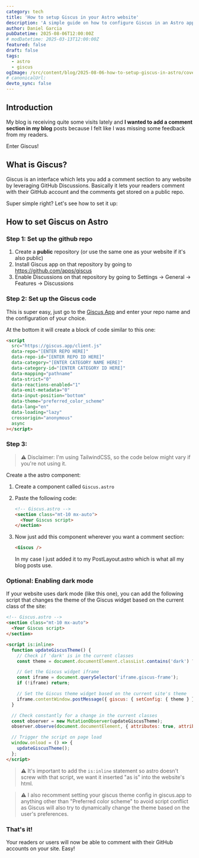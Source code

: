 ```yaml
---
category: tech
title: 'How to setup Giscus in your Astro website'
description: 'A simple guide on how to configure Giscus in an Astro app project'
author: Daniel Garcia
pubDatetime: 2025-08-06T12:00:00Z
# modDatetime: 2025-03-13T12:00:00Z
featured: false
draft: false
tags:
  - astro
  - giscus
ogImage: /src/content/blog/2025-08-06-how-to-setup-giscus-in-astro/cover.png
# canonicalUrl:
devto_sync: false
---
```


## Introduction

My blog is receiving quite some visits lately and **I wanted to add a comment section in my blog** posts because I felt like I was missing some feedback from my readers.

Enter Giscus!

## What is Giscus?

Giscus is an interface which lets you add a comment section to any website by leveraging GitHub Discussions. Basically it lets your readers comment with their GitHub account and the comments get stored on a public repo.

Super simple right? Let's see how to set it up:

## How to set Giscus on Astro

### Step 1: Set up the github repo

1. Create a **public** repository (or use the same one as your website if it's also public)
2. Install Giscus app on that repository by going to https://github.com/apps/giscus
3. Enable Discussions on that repository by going to Settings -> General -> Features -> Discussions

### Step 2: Set up the Giscus code

This is super easy, just go to the [Giscus App](https://giscus.app/) and enter your repo name and the configuration of your choice.

At the bottom it will create a block of code similar to this one:

```html
<script
  src="https://giscus.app/client.js"
  data-repo="[ENTER REPO HERE]"
  data-repo-id="[ENTER REPO ID HERE]"
  data-category="[ENTER CATEGORY NAME HERE]"
  data-category-id="[ENTER CATEGORY ID HERE]"
  data-mapping="pathname"
  data-strict="0"
  data-reactions-enabled="1"
  data-emit-metadata="0"
  data-input-position="bottom"
  data-theme="preferred_color_scheme"
  data-lang="en"
  data-loading="lazy"
  crossorigin="anonymous"
  async
></script>
```

### Step 3:

> ⚠️ Disclaimer: I'm using TailwindCSS, so the code below might vary if you're not using it.

Create a the astro component:

1. Create a component called `Giscus.astro`
2. Paste the following code:

   ```html
   <!-- Giscus.astro -->
   <section class="mt-10 mx-auto">
     <Your Giscus script>
   </section>
   ```

3. Now just add this component wherever you want a comment section:
   ```html
   <Giscus />
   ```
   In my case I just added it to my PostLayout.astro which is what all my blog posts use.

### Optional: Enabling dark mode

If your website uses dark mode (like this one), you can add the following script that changes the theme of the Giscus widget based on the current class of the site:

```html
<!-- Giscus.astro -->
<section class="mt-10 mx-auto">
  <Your Giscus script>
</section>

<script is:inline>
  function updateGiscusTheme() {
    // Check if 'dark' is in the current classes
    const theme = document.documentElement.classList.contains('dark') ? 'dark' : 'light';

    // Get the Giscus widget iframe
    const iframe = document.querySelector('iframe.giscus-frame');
    if (!iframe) return;

    // Set the Giscus theme widget based on the current site's theme
    iframe.contentWindow.postMessage({ giscus: { setConfig: { theme } } }, 'https://giscus.app');
  }

  // Check constantly for a change in the current classes
  const observer = new MutationObserver(updateGiscusTheme);
  observer.observe(document.documentElement, { attributes: true, attributeFilter: ['class'] });

  // Trigger the script on page load
  window.onload = () => {
    updateGiscusTheme();
  };
</script>
```

> ⚠️ It's important to add the `is:inline` statement so astro doesn't screw with that script, we want it inserted "as is" into the website's html.

> ⚠️ I also recomment setting your giscus theme config in giscus.app to anything other than "Preferred color scheme" to avoid script conflict as Giscus will also try to dynamically change the theme based on the user's preferences.

### That's it!

Your readers or users will now be able to comment with their GitHub accounts on your site. Easy!
